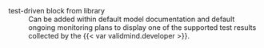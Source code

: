 test-driven block [from library]{.smallercaps .pink}
: Can be added within default model documentation and default ongoing monitoring plans to display one of the supported test results collected by the {{< var validmind.developer >}}.